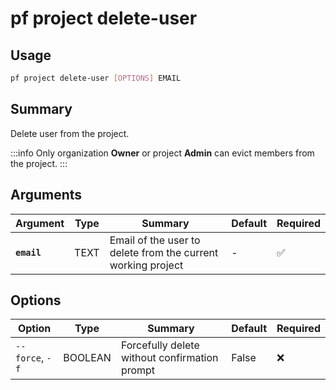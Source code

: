 # pf project delete-user

## Usage

```bash
pf project delete-user [OPTIONS] EMAIL
```

## Summary

Delete user from the project.

:::info
Only organization **Owner** or project **Admin** can evict members from the project.
:::

## Arguments

| Argument | Type | Summary | Default | Required | 
|----------|------|---------|---------|----------|
| **`email`** | TEXT | Email of the user to delete from the current working project | - | ✅ |

## Options

| Option | Type | Summary | Default | Required |
|--------|------|---------|---------|----------|
| `--force`, `-f` | BOOLEAN | Forcefully delete without confirmation prompt | False | ❌ |
